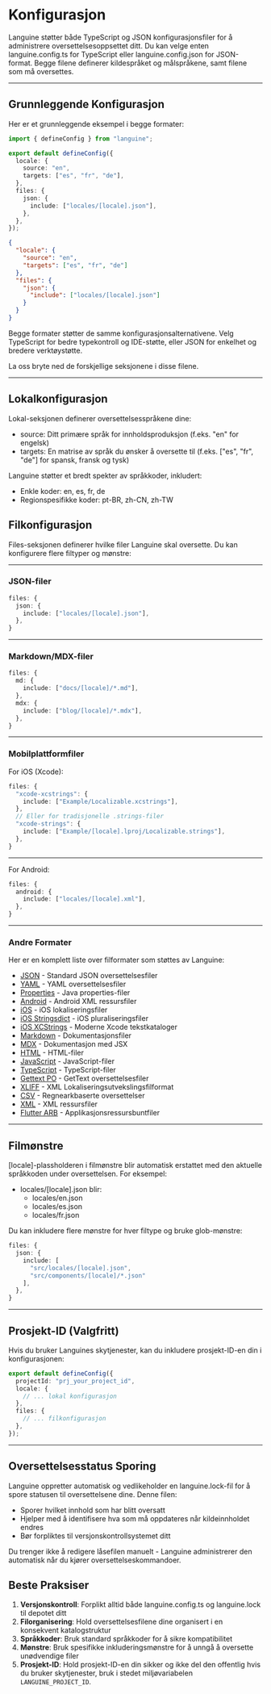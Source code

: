 # Konfigurasjon

Languine støtter både TypeScript og JSON konfigurasjonsfiler for å administrere oversettelsesoppsettet ditt. Du kan velge enten languine.config.ts for TypeScript eller languine.config.json for JSON-format. Begge filene definerer kildespråket og målspråkene, samt filene som må oversettes.

---

## Grunnleggende Konfigurasjon

Her er et grunnleggende eksempel i begge formater:

```typescript title="languine.config.ts"
import { defineConfig } from "languine";

export default defineConfig({
  locale: {
    source: "en",
    targets: ["es", "fr", "de"],
  },
  files: {
    json: {
      include: ["locales/[locale].json"],
    },
  },
});
```

```json title="languine.config.json"
{
  "locale": {
    "source": "en",
    "targets": ["es", "fr", "de"]
  },
  "files": {
    "json": {
      "include": ["locales/[locale].json"]
    }
  }
}
```

Begge formater støtter de samme konfigurasjonsalternativene. Velg TypeScript for bedre typekontroll og IDE-støtte, eller JSON for enkelhet og bredere verktøystøtte.

La oss bryte ned de forskjellige seksjonene i disse filene.

---

## Lokalkonfigurasjon

Lokal-seksjonen definerer oversettelsesspråkene dine:

- source: Ditt primære språk for innholdsproduksjon (f.eks. "en" for engelsk)
- targets: En matrise av språk du ønsker å oversette til (f.eks. ["es", "fr", "de"] for spansk, fransk og tysk)

Languine støtter et bredt spekter av språkkoder, inkludert:
- Enkle koder: en, es, fr, de
- Regionspesifikke koder: pt-BR, zh-CN, zh-TW

## Filkonfigurasjon

Files-seksjonen definerer hvilke filer Languine skal oversette. Du kan konfigurere flere filtyper og mønstre:

---

### JSON-filer
```typescript
files: {
  json: {
    include: ["locales/[locale].json"],
  },
}
```

---

### Markdown/MDX-filer
```typescript
files: {
  md: {
    include: ["docs/[locale]/*.md"],
  },
  mdx: {
    include: ["blog/[locale]/*.mdx"],
  },
}
```

---

### Mobilplattformfiler

For iOS (Xcode):
```typescript
files: {
  "xcode-xcstrings": {
    include: ["Example/Localizable.xcstrings"],
  },
  // Eller for tradisjonelle .strings-filer
  "xcode-strings": {
    include: ["Example/[locale].lproj/Localizable.strings"],
  },
}
```

---

For Android:
```typescript
files: {
  android: {
    include: ["locales/[locale].xml"],
  },
}
```

---

### Andre Formater

Her er en komplett liste over filformater som støttes av Languine:

- [JSON](/docs/json) - Standard JSON oversettelsesfiler
- [YAML](/docs/yaml) - YAML oversettelsesfiler
- [Properties](/docs/properties) - Java properties-filer
- [Android](/docs/android) - Android XML ressursfiler
- [iOS](/docs/ios) - iOS lokaliseringsfiler
- [iOS Stringsdict](/docs/xcode-stringsdict) - iOS pluraliseringsfiler
- [iOS XCStrings](/docs/xcode-xcstrings) - Moderne Xcode tekstkataloger
- [Markdown](/docs/md) - Dokumentasjonsfiler
- [MDX](/docs/mdx) - Dokumentasjon med JSX
- [HTML](/docs/html) - HTML-filer
- [JavaScript](/docs/js) - JavaScript-filer
- [TypeScript](/docs/ts) - TypeScript-filer
- [Gettext PO](/docs/po) - GetText oversettelsesfiler
- [XLIFF](/docs/xliff) - XML Lokaliseringsutvekslingsfilformat
- [CSV](/docs/csv) - Regnearkbaserte oversettelser
- [XML](/docs/xml) - XML ressursfiler
- [Flutter ARB](/docs/arb) - Applikasjonsressursbuntfiler

---

## Filmønstre

[locale]-plassholderen i filmønstre blir automatisk erstattet med den aktuelle språkkoden under oversettelsen. For eksempel:

- locales/[locale].json blir:
  - locales/en.json
  - locales/es.json
  - locales/fr.json

Du kan inkludere flere mønstre for hver filtype og bruke glob-mønstre:
```typescript
files: {
  json: {
    include: [
      "src/locales/[locale].json",
      "src/components/[locale]/*.json"
    ],
  },
}
```

---

## Prosjekt-ID (Valgfritt)

Hvis du bruker Languines skytjenester, kan du inkludere prosjekt-ID-en din i konfigurasjonen:

```typescript
export default defineConfig({
  projectId: "prj_your_project_id",
  locale: {
    // ... lokal konfigurasjon
  },
  files: {
    // ... filkonfigurasjon
  },
});
```

---

## Oversettelsesstatus Sporing

Languine oppretter automatisk og vedlikeholder en languine.lock-fil for å spore statusen til oversettelsene dine. Denne filen:

- Sporer hvilket innhold som har blitt oversatt
- Hjelper med å identifisere hva som må oppdateres når kildeinnholdet endres
- Bør forpliktes til versjonskontrollsystemet ditt

Du trenger ikke å redigere låsefilen manuelt - Languine administrerer den automatisk når du kjører oversettelseskommandoer.

## Beste Praksiser

1. **Versjonskontroll**: Forplikt alltid både languine.config.ts og languine.lock til depotet ditt
2. **Filorganisering**: Hold oversettelsesfilene dine organisert i en konsekvent katalogstruktur
3. **Språkkoder**: Bruk standard språkkoder for å sikre kompatibilitet
4. **Mønstre**: Bruk spesifikke inkluderingsmønstre for å unngå å oversette unødvendige filer
5. **Prosjekt-ID**: Hold prosjekt-ID-en din sikker og ikke del den offentlig hvis du bruker skytjenester, bruk i stedet miljøvariabelen `LANGUINE_PROJECT_ID`.
